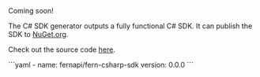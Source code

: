 <Callout intent = "tip">
Coming soon! 
</Callout>

The C# SDK generator outputs a fully functional C#
SDK. It can publish the SDK to [NuGet.org](https://www.nuget.org).

Check out the source code [here](https://github.com/fern-api/fern-csharp).

<CodeBlock title="generators.yml">
```yaml
- name: fernapi/fern-csharp-sdk
  version: 0.0.0
```
</CodeBlock>

